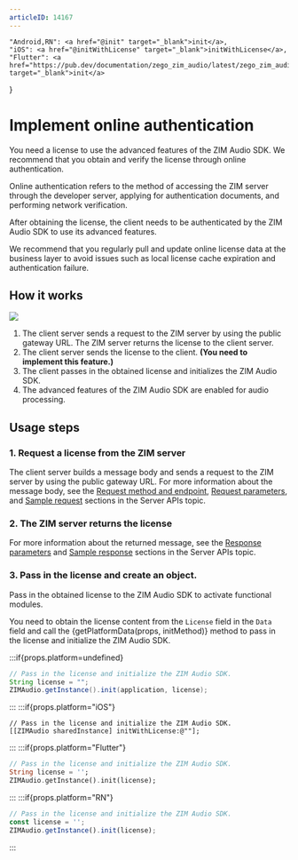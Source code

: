 ```yaml
---
articleID: 14167
---
```





    "Android,RN": <a href="@init" target="_blank">init</a>,
    "iOS": <a href="@initWithLicense" target="_blank">initWithLicense</a>,
    "Flutter": <a href="https://pub.dev/documentation/zego_zim_audio/latest/zego_zim_audio/ZIMAudio/init.html" target="_blank">init</a>
}

# Implement online authentication

You need a license to use the advanced features of the ZIM Audio SDK. We recommend that you obtain and verify the license through online authentication.

Online authentication refers to the method of accessing the ZIM server through the developer server, applying for authentication documents, and performing network verification.

After obtaining the license, the client needs to be authenticated by the ZIM Audio SDK to use its advanced features.



<Warning title="Warning">

We recommend that you regularly pull and update online license data at the business layer to avoid issues such as local license cache expiration and authentication failure.

</Warning>

## How it works

<Frame width="512" height="auto" caption=""><img src="https://doc-media.zego.im/sdk-doc/Pics/in_app_chat/17478.png" /></Frame>



1. The client server sends a request to the ZIM server by using the public gateway URL. The ZIM server returns the license to the client server.
2. The client server sends the license to the client. <strong>(You need to implement this feature.)</strong>
3. The client passes in the obtained license and initializes the ZIM Audio SDK.
4. The advanced features of the ZIM Audio SDK are enabled for audio processing.

## Usage steps

### 1. Request a license from the ZIM server

The client server builds a message body and sends a request to the ZIM server by using the public gateway URL. For more information about the message body, see the [Request method and endpoint](/zim-server/zim-audio/obtain-a-license#request-method-and-endpoint), [Request parameters](/zim-server/zim-audio/obtain-a-license#request-parameters), and [Sample request](/zim-server/zim-audio/obtain-a-license#sample-request) sections in the Server APIs topic.

### 2. The ZIM server returns the license

For more information about the returned message, see the [Response parameters](/zim-server/zim-audio/obtain-a-license#response-parameters) and [Sample response](/zim-server/zim-audio/obtain-a-license#sample-response) sections in the Server APIs topic.

### 3. Pass in the license and create an object.

Pass in the obtained license to the ZIM Audio SDK to activate functional modules.

You need to obtain the license content from the `License` field in the `Data` field and call the {getPlatformData(props, initMethod)} method to pass in the license and initialize the ZIM Audio SDK.

:::if{props.platform=undefined}
```java
// Pass in the license and initialize the ZIM Audio SDK.
String license = "";
ZIMAudio.getInstance().init(application, license);
```
:::
:::if{props.platform="iOS"}
```objc
// Pass in the license and initialize the ZIM Audio SDK.
[[ZIMAudio sharedInstance] initWithLicense:@""];
```
:::
:::if{props.platform="Flutter"}
```dart
// Pass in the license and initialize the ZIM Audio SDK.
String license = '';
ZIMAudio.getInstance().init(license);
```
:::
:::if{props.platform="RN"}
```typescript
// Pass in the license and initialize the ZIM Audio SDK.
const license = '';
ZIMAudio.getInstance().init(license);
```
:::











